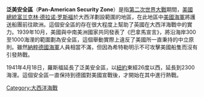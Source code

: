'''泛美安全區'''（'''Pan-American Security Zone'''）是指[[第二次世界大戰|第二次世界大戰]]期間，[[美國總統|美國總統]][[富兰克林·德拉诺·罗斯福|富兰克林·德拉诺·罗斯福]]於大西洋劃設範圍的地區，在此地區中[[美國海軍|美國海軍]]將護送船團前往歐洲。這個安全區的存在很大程度上幫助了英國在大西洋海戰中的實力。1939年10月，美國與中南美洲國家共同發表了《巴拿馬宣言》，將沿海岸300至1000海浬的範圍劃為安全區，這個舉動實際上違反了美國所一直秉持的中立原則。雖然[[納粹德國海軍|納粹德國海軍]]人員相當不滿，但因為希特勒明示不可攻擊美國船隻而沒有引發熱戰。

1941年4月18日，羅斯福延長了泛美安全區，以[[紐約|紐約]]東經26度以西，延長到2300海浬。這個安全區一直保持到德國對美國宣戰後，才開始在其中進行熱戰。

[[Category:大西洋海戰|Category:大西洋海戰]]